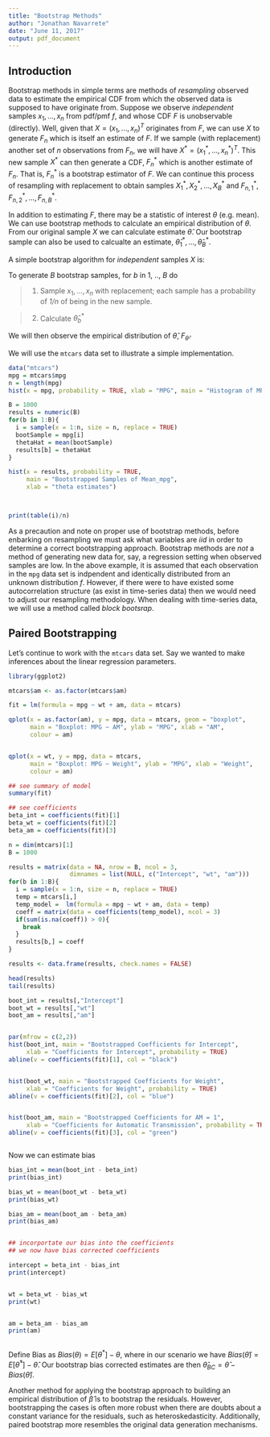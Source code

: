 ```yaml
---
title: "Bootstrap Methods"
author: "Jonathan Navarrete"
date: "June 11, 2017"
output: pdf_document
---
```



## Introduction

Bootstrap methods in simple terms are methods of *resampling* observed data to estimate the empirical CDF from which the observed data is supposed to have originate from. Suppose we observe *independent* samples $x_1, ..., x_n$ from pdf/pmf $f$, and whose CDF $F$ is unobservable (directly). Well, given that $X = (x_1, ..., x_n)^T$ originates from $F$, we can use $X$ to generate $F_n$ which is itself an estimate of $F$. If we sample (with replacement) another set of $n$ observations from $F_n$, we will have $X^* = (x_1^*, ..., x_n^*)^T$. This new sample $X^*$ can then generate a CDF, $F^*_n$ which is another estimate of $F_n$. That is, $F^*_n$ is a bootstrap estimator of $F$. We can continue this process of resampling with replacement to obtain samples $X^*_1,X^*_2, ..., X^*_B$ and $F^*_{n,1}, F^*_{n,2}, ..., F^*_{n,B}$.

In addition to estimating $F$, there may be a statistic of interest $\theta$ (e.g. mean). We can use bootstrap methods to calculate an empirical distribution of $\theta$. From our original sample $X$ we can calculate estimate $\hat{\theta}$. Our bootstrap sample can also be used to calcualte an estimate, $\hat{\theta}^*_1, ..., \hat{\theta}^*_B$.


A simple bootstrap algorithm for *independent* samples $X$ is:

To generate *B* bootstrap samples, for *b* in 1, .., *B* do

> 1. Sample $x_1, ..., x_n$ with replacement; each sample has a probability of *1/n* of being in the new sample.

> 2. Calculate $\hat{\theta}^*_b$

We will then observe the empirical distribution of $\hat{\theta}$, $F_{\hat{\theta}}$.


We will use the `mtcars` data set to illustrate a simple implementation. 

```r
data("mtcars")
mpg = mtcars$mpg
n = length(mpg)
hist(x = mpg, probability = TRUE, xlab = "MPG", main = "Histogram of MPG")

B = 1000
results = numeric(B)
for(b in 1:B){
  i = sample(x = 1:n, size = n, replace = TRUE)
  bootSample = mpg[i]
  thetaHat = mean(bootSample)
  results[b] = thetaHat
}

hist(x = results, probability = TRUE, 
     main = "Bootstrapped Samples of Mean_mpg",
     xlab = "theta estimates")



print(table(i)/n)


```


As a precaution and note on proper use of bootstrap methods, before enbarking on resampling we must ask what variables are *iid* in order to determine a correct bootstrapping approach. Bootstrap methods are *not* a method of generating new data for, say, a regression setting when observed samples are low. In the above example, it is assumed that each observation in the `mpg` data set is indpendent and identically distributed from an unknown distribution $f$. However, if there were to have existed some autocorrelation structure (as exist in time-series data) then we would need to adjust our resampling methodology. When dealing with time-series data, we will use a method called *block bootsrap*.


## Paired Bootstrapping

Let's continue to work with the `mtcars` data set. Say we wanted to make inferences about the linear regression parameters.

```r
library(ggplot2)

mtcars$am <- as.factor(mtcars$am)

fit = lm(formula = mpg ~ wt + am, data = mtcars)

qplot(x = as.factor(am), y = mpg, data = mtcars, geom = "boxplot",
      main = "Boxplot: MPG ~ AM", ylab = "MPG", xlab = "AM",
      colour = am)


qplot(x = wt, y = mpg, data = mtcars,
      main = "Boxplot: MPG ~ Weight", ylab = "MPG", xlab = "Weight",
      colour = am)

## see summary of model
summary(fit)

## see coefficients
beta_int = coefficients(fit)[1]
beta_wt = coefficients(fit)[2]
beta_am = coefficients(fit)[3]

```






```r
n = dim(mtcars)[1]
B = 1000

results = matrix(data = NA, nrow = B, ncol = 3, 
                 dimnames = list(NULL, c("Intercept", "wt", "am")))
for(b in 1:B){
  i = sample(x = 1:n, size = n, replace = TRUE)
  temp = mtcars[i,]
  temp_model =  lm(formula = mpg ~ wt + am, data = temp)
  coeff = matrix(data = coefficients(temp_model), ncol = 3)
  if(sum(is.na(coeff)) > 0){
    break
  }
  results[b,] = coeff
}

results <- data.frame(results, check.names = FALSE)

head(results)
tail(results)

boot_int = results[,"Intercept"]
boot_wt = results[,"wt"]
boot_am = results[,"am"]


par(mfrow = c(2,2))
hist(boot_int, main = "Bootstrapped Coefficients for Intercept",
     xlab = "Coefficients for Intercept", probability = TRUE)
abline(v = coefficients(fit)[1], col = "black")


hist(boot_wt, main = "Bootstrapped Coefficients for Weight",
     xlab = "Coefficients for Weight", probability = TRUE)
abline(v = coefficients(fit)[2], col = "blue")


hist(boot_am, main = "Bootstrapped Coefficients for AM = 1",
     xlab = "Coefficients for Automatic Transmission", probability = TRUE)
abline(v = coefficients(fit)[3], col = "green")



```


Now we can estimate bias

```r

bias_int = mean(boot_int - beta_int)
print(bias_int)

bias_wt = mean(boot_wt - beta_wt)
print(bias_wt)

bias_am = mean(boot_am - beta_am)
print(bias_am)


## incorportate our bias into the coefficients
## we now have bias corrected coefficients

intercept = beta_int - bias_int
print(intercept)


wt = beta_wt - bias_wt
print(wt)


am = beta_am - bias_am
print(am)



```


Define Bias as $Bias(\theta) = E[\theta^*] - \theta$, where in our scenario we have $Bias(\hat\theta) = E[\hat\theta^*] - \hat\theta$. Our bootstrap bias corrected estimates are then $\hat\theta_{BC} = \hat\theta - Bias(\hat\theta)$.


Another method for applying the bootstrap approach to building an empirical distribution of $\hat\beta$ is to bootstrap the residuals. However, bootstrapping the cases is often more robust when there are doubts about a constant variance for the residuals, such as heteroskedasticity. Additionally, paired bootstrap more resembles the original data generation mechanisms.






